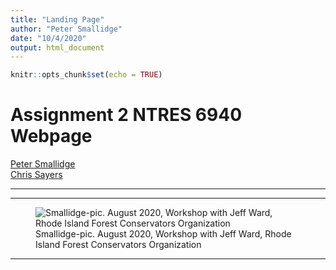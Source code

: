 ```yaml
---
title: "Landing Page"
author: "Peter Smallidge"
date: "10/4/2020"
output: html_document
---
```


```r
knitr::opts_chunk$set(echo = TRUE)
```

# Assignment 2 NTRES 6940 Webpage  

[Peter Smallidge](https://github.com/peter-smallidge)  
[Chris Sayers](https://github.com/csayers2) 

___
___  

![Smallidge-pic. August 2020, Workshop with Jeff Ward, Rhode Island Forest Conservators Organization](C:\Users\pjs23\Documents\R\images-R\Smallidge-Rhode-Island-2020.jpg)  

___

